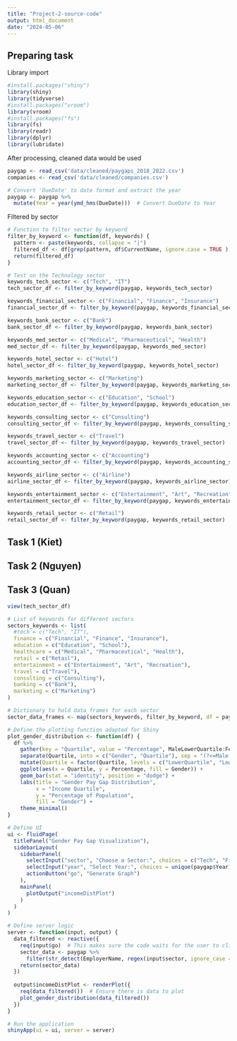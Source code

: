 ```yaml
---
title: "Project-2-source-code"
output: html_document
date: "2024-05-06"
---
```


## Preparing task

Library import
```r
#install.packages("shiny")
library(shiny)
library(tidyverse)
#install.packages("vroom")
library(vroom)
#install.packages("fs")
library(fs)
library(readr)
library(dplyr)
library(lubridate)

```

After processing, cleaned data would be used
```r
paygap <- read_csv('data/cleaned/paygaps_2018_2022.csv')
companies <- read_csv('data/cleaned/companies.csv')

# Convert 'DueDate' to date format and extract the year
paygap <- paygap %>%
  mutate(Year = year(ymd_hms(DueDate)))  # Convert DueDate to Year
```
Filtered by sector
```r
# Function to filter sector by keyword
filter_by_keyword <- function(df, keywords) {
  pattern <- paste(keywords, collapse = "|")
  filtered_df <- df[grep(pattern, df$CurrentName, ignore.case = TRUE ),]
  return(filtered_df)
}
```

```r
# Test on the Technology sector
keywords_tech_sector <- c("Tech", "IT") 
tech_sector_df <- filter_by_keyword(paygap, keywords_tech_sector)
```

```r
keywords_financial_sector <- c("Financial", "Finance", "Insurance")
financial_sector_df <- filter_by_keyword(paygap, keywords_financial_sector)
```

```r
keywords_bank_sector <- c("Bank")
bank_sector_df <- filter_by_keyword(paygap, keywords_bank_sector)
```

```r
keywords_med_sector <- c("Medical", "Pharmaceutical", "Health")
med_sector_df <- filter_by_keyword(paygap, keywords_med_sector)
```

```r
keywords_hotel_sector <- c("Hotel")
hotel_sector_df <- filter_by_keyword(paygap, keywords_hotel_sector)
```

```r
keywords_marketing_sector <- c("Marketing")
marketing_sector_df <- filter_by_keyword(paygap, keywords_marketing_sector)
```

```r
keywords_education_sector <- c("Education", "School")
education_sector_df <- filter_by_keyword(paygap, keywords_education_sector)
```

```r
keywords_consulting_sector <- c("Consulting")
consulting_sector_df <- filter_by_keyword(paygap, keywords_consulting_sector)
```

```r
keywords_travel_sector <- c("Travel")
travel_sector_df <- filter_by_keyword(paygap, keywords_travel_sector)
```

```r
keywords_accounting_sector <- c("Accounting")
accounting_sector_df <- filter_by_keyword(paygap, keywords_accounting_sector)
```

```r
keywords_airline_sector <- c("Airline")
airline_sector_df <- filter_by_keyword(paygap, keywords_airline_sector)
```

```r
keywords_entertainment_sector <- c("Entertainment", "Art", "Recreation")
entertainment_sector_df <- filter_by_keyword(paygap, keywords_entertainment_sector)
```

```r
keywords_retail_sector <- c("Retail")
retail_sector_df <- filter_by_keyword(paygap, keywords_retail_sector)
```

## Task 1 (Kiet)

## Task 2 (Nguyen)

## Task 3 (Quan)

```r
view(tech_sector_df)
```

```r

# List of keywords for different sectors
sectors_keywords <- list(
  #tech = c("Tech", "IT"),
  finance = c("Financial", "Finance", "Insurance"),
  education = c("Education", "School"),
  healthcare = c("Medical", "Pharmaceutical", "Health"),
  retail = c("Retail"),
  entertainment = c("Entertainment", "Art", "Recreation"),
  travel = c("Travel"),
  consulting = c("Consulting"),
  banking = c("Bank"),
  marketing = c("Marketing")
)

# Dictionary to hold data frames for each sector
sector_data_frames <- map(sectors_keywords, filter_by_keyword, df = paygap)
```

```r
# Define the plotting function adapted for Shiny
plot_gender_distribution <- function(df) {
  df %>%
    gather(key = "Quartile", value = "Percentage", MaleLowerQuartile:FemaleTopQuartile) %>%
    separate(Quartile, into = c("Gender", "Quartile"), sep = "(?<=Male|Female)") %>%
    mutate(Quartile = factor(Quartile, levels = c("LowerQuartile", "LowerMiddleQuartile", "UpperMiddleQuartile", "TopQuartile"))) %>%
    ggplot(aes(x = Quartile, y = Percentage, fill = Gender)) +
    geom_bar(stat = "identity", position = "dodge") +
    labs(title = "Gender Pay Gap Distribution",
         x = "Income Quartile",
         y = "Percentage of Population",
         fill = "Gender") +
    theme_minimal()
}

# Define UI
ui <- fluidPage(
  titlePanel("Gender Pay Gap Visualization"),
  sidebarLayout(
    sidebarPanel(
      selectInput("sector", "Choose a Sector:", choices = c("Tech", "Financial", "Education", "Healthcare", "Retail")),
      selectInput("year", "Select Year:", choices = unique(paygap$Year)),
      actionButton("go", "Generate Graph")
    ),
    mainPanel(
      plotOutput("incomeDistPlot")
    )
  )
)

# Define server logic
server <- function(input, output) {
  data_filtered <- reactive({
    req(input$go)  # This makes sure the code waits for the user to click 'Generate Graph'
    sector_data <- paygap %>% 
      filter(str_detect(EmployerName, regex(input$sector, ignore_case = TRUE)) & Year == as.numeric(input$year))
    return(sector_data)
  })
  
  output$incomeDistPlot <- renderPlot({
    req(data_filtered())  # Ensure there is data to plot
    plot_gender_distribution(data_filtered())
  })
}

# Run the application 
shinyApp(ui = ui, server = server)
```

